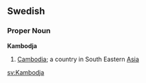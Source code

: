 ==Swedish==
===Proper Noun===
'''Kambodja'''

#[[Cambodia]]; a country in South Eastern [[Asia]]

[[sv:Kambodja]]